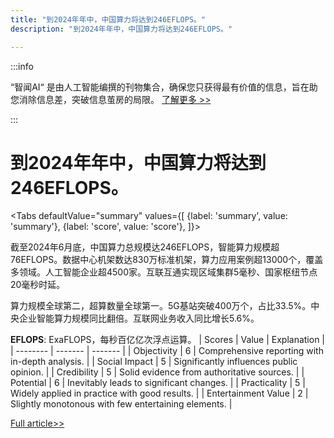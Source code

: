 ```yaml
---
title: "到2024年年中，中国算力将达到246EFLOPS。"
description: "到2024年年中，中国算力将达到246EFLOPS。"

---
```



:::info

“智闻AI“ 是由人工智能编撰的刊物集合，确保您只获得最有价值的信息，旨在助您消除信息差，突破信息茧房的局限。  [了解更多 >>](/)

:::

# 到2024年年中，中国算力将达到246EFLOPS。


<Tabs
	defaultValue="summary"
	values={[
	{label: 'summary', value: 'summary'},
	{label: 'score', value: 'score'},
]}>
<TabItem value="summary">


截至2024年6月底，中国算力总规模达246EFLOPS，智能算力规模超76EFLOPS。数据中心机架数达830万标准机架，算力应用案例超13000个，覆盖多领域。人工智能企业超4500家。互联互通实现区域集群5毫秒、国家枢纽节点20毫秒时延。

算力规模全球第二，超算数量全球第一。5G基站突破400万个，占比33.5%。中央企业智能算力规模同比翻倍。互联网业务收入同比增长5.6%。

**EFLOPS**: ExaFLOPS，每秒百亿亿次浮点运算。
</TabItem>
<TabItem value="score">
	| Scores     | Value   | Explanation |
	| -------- | ------- | ------- |
	| Objectivity  | 6    | Comprehensive reporting with in-depth analysis.    |
	| Social Impact | 5     | Significantly influences public opinion.    |
	| Credibility    | 5    | Solid evidence from authoritative sources.    |
	| Potential    | 6    | Inevitably leads to significant changes.    |
	| Practicality    | 5    | Widely applied in practice with good results.    |
	| Entertainment Value    | 2    | Slightly monotonous with few entertaining elements.    |
</TabItem>
</Tabs>

[Full article>>](https://readhub.cn/topic/8dF48RDdr4U)
